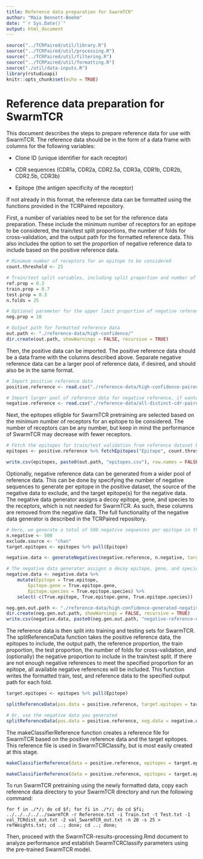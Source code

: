 ```yaml
---
title: Reference data preparation for SwarmTCR"
author: "Maia Bennett-Boehm"
date: "`r Sys.Date()`"
output: html_document
---
```


```r
source("../TCRPaired/util/library.R")
source("../TCRPaired/util/processing.R")
source("../TCRPaired/util/filtering.R")
source("../TCRPaired/util/formatting.R")
source("./util/data-inputs.R")
library(rstudioapi)
knitr::opts_chunk$set(echo = TRUE)
```


# Reference data preparation for SwarmTCR

This document describes the steps to prepare reference data for use with SwarmTCR. The reference data should be in the form of a data frame with columns for the following variables:

- Clone ID (unique identifier for each receptor)

- CDR sequences (CDR1a, CDR2a, CDR2.5a, CDR3a, CDR1b, CDR2b, CDR2.5b, CDR3b)

- Epitope (the antigen specificity of the receptor)

If not already in this format, the reference data can be formatted using the functions provided in the TCRPaired repository. 


First, a number of variables need to be set for the reference data preparation. These include the minimum number of receptors for an epitope to be considered, the train/test split proportions, the number of folds for cross-validation, and the output path for the formatted reference data. This also includes the option to set the proportion of negative reference data to include based on the positive reference data.

```r

# Minumum number of receptors for an epitope to be considered 
count.threshold <- 25

# Train/test split variables, including split proportion and number of folds for cross-validation (highly recommended)
ref.prop = 0.3
train.prop = 0.7
test.prop = 0.3
n.folds = 25

# Optional parameter for the upper limit proportion of negative reference data to include based on positive reference in train/test split (if there are not that many negative references, use all available)
neg.prop = 10

# Output path for formatted reference data
out.path <- "./reference-data/high-confidence/"
dir.create(out.path, showWarnings = FALSE, recursive = TRUE)

```


Then, the positive data can be imported. The positive reference data should be a data frame with the columns described above. Separate negative reference data can be a larger pool of reference data, if desired, and should also be in the same format.

```r

# Import positive reference data
positive.reference <- read.csv("./reference-data/high-confidence-paired-sequences.csv")

# Import larger pool of reference data for negative reference, if wanted
negative.reference <- read.csv("./reference-data/all-distinct-cdr-paired-sequences.csv")

```

Next, the epitopes elligble for SwarmTCR pretraining are selected based on the minimum number of receptors for an epitope to be considered. The number of receptors can be any number, but keep in mind the performance of SwarmTCR may decrease with fewer receptors.

```r

# Fetch the epitopes for train/test validation from reference dataset based on receptor count
epitopes <- positive.reference %>% fetchEpitopes("Epitope", count.threshold)

write.csv(epitopes, paste0(out.path, "epitopes.csv"), row.names = FALSE)

```

Optionally, negative reference data can be generated from a wider pool of reference data. This can be done by specifying the number of negative sequences to generate per epitope in the positive dataset, the source of the negative data to exclude, and the target epitope(s) for the negative data. The negative data generator assigns a decoy epitope, gene, and species to the receptors, which is not needed for SwarmTCR. As such, these columns are removed from the negative data. The full functionality of the negative data generator is described in the TCRPaired repository.

```r

# Here, we generate a total of 500 negative sequences per epitope in the positive dataset from a wider pool of reference data, excluding cross-reactive data, to ensure a wide pool of negative data for SwarmTCR pretraining
n.negative <- 500
exclude.source <- "chan"
target.epitopes <- epitopes %>% pull(Epitope)

negative.data <- generateNegatives(negative.reference, n.negative, target.epitope = NULL, target.epitopes = target.epitopes, exclude.source = exclude.source, exclude.all.epitopes = FALSE)

# The negative data generater assigns a decoy epitope, gene, and species to the receptors, which is not needed for SwarmTCR
negative.data <- negative.data %>% 
    mutate(Epitope = True.epitope,
        Epitope.gene = True.epitope.gene,
        Epitope.species = True.epitope.species) %>%
    select(-c(True.epitope, True.epitope.gene, True.epitope.species))

neg.gen.out.path <- "./reference-data/high-confidence-generated-negatives/"
dir.create(neg.gen.out.path, showWarnings = FALSE, recursive = TRUE)
write.csv(negative.data, paste0(neg.gen.out.path, "negative-reference-data.csv"), row.names = FALSE)


```

The reference data is then split into training and testing sets for SwarmTCR. The splitReferenceData function takes the positive reference data, the epitopes to include, the output path, the reference proportion, the train proportion, the test proportion, the number of folds for cross-validation, and (optionally) the negative proportion to include in the train/test split. If there are not enough negative references to meet the specified proportion for an epitope, all available negative references will be included. This function writes the formatted train, test, and reference data to the specified output path for each fold. 

```r

target.epitopes <- epitopes %>% pull(Epitope)

splitReferenceData(pos.data = positive.reference, target.epitopes = target.epitopes, directory = out.path, ref.prop = ref.prop, train.prop = train.prop, test.prop = test.prop, n.folds = 25, neg.prop = neg.prop)

# Or, use the negative data you generated
splitReferenceData(pos.data = positive.reference, neg.data = negative.data, target.epitopes = target.epitopes, directory = neg.gen.out.path, ref.prop = ref.prop, train.prop = train.prop, test.prop = test.prop, n.folds = 25, neg.prop = neg.prop)

```

The makeClassifierReference function creates a reference file for SwarmTCR based on the positive reference data and the target epitopes. This reference file is used in SwarmTCRClassify, but is most easily created at this stage.

```r

makeClassifierReference(data = positive.reference, epitopes = target.epitopes, directory = out.path)

makeClassifierReference(data = positive.reference, epitopes = target.epitopes, directory = neg.gen.out.path)

```


To run SwarmTCR pretraining using the newly formatted data, copy each reference data directory to your SwarmTCR directory and run the following command:

`for f in ./*/; do cd $f; for fi in ./*/; do cd $fi; ../../../../../swarmTCR -r Reference.txt -i Train.txt -t Test.txt -1 val_TCRdist_out.txt -2 val_SwarmTCR_out.txt -n 20 -s 25 > refWeights.txt; cd ..; done; cd ..; done;`

Then, proceed with the SwarmTCR-results-processing.Rmd document to analyze performance and establish SwarmTCRClassify parameters using the pre-trained SwarmTCR model.
